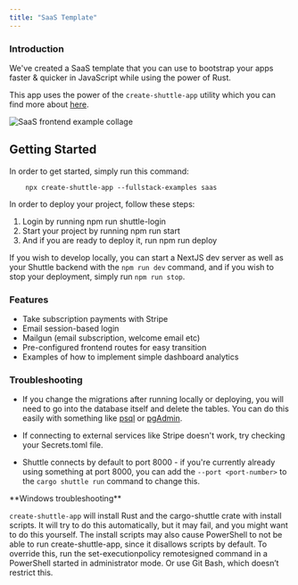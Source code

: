 ```yaml
---
title: "SaaS Template"
---
```

### Introduction
We've created a SaaS template that you can use to bootstrap your apps faster & quicker in JavaScript while using the power of Rust.

This app uses the power of the `create-shuttle-app` utility which you can find more about [here](https://docs.shuttle.rs/fullstack/rust-next).

![SaaS frontend example collage](https://bear-images.sfo2.cdn.digitaloceanspaces.com/joshmo-1684444919-0.png)

## Getting Started

In order to get started, simply run this command:

```
    npx create-shuttle-app --fullstack-examples saas
```

In order to deploy your project, follow these steps:

1. Login by running npm run shuttle-login
2. Start your project by running npm run start
3. And if you are ready to deploy it, run npm run deploy

If you wish to develop locally, you can start a NextJS dev server as well as your Shuttle backend with the `npm run dev` command, and if you wish to stop your deployment, simply run `npm run stop`.


### Features
- Take subscription payments with Stripe
- Email session-based login
- Mailgun (email subscription, welcome email etc)
- Pre-configured frontend routes for easy transition
- Examples of how to implement simple dashboard analytics

### Troubleshooting

* If you change the migrations after running locally or deploying, you will need to go into the database itself and delete the tables. You can do this easily with something like [psql](https://www.postgresql.org/docs/current/app-psql.html) or [pgAdmin](https://www.pgadmin.org/).

* If connecting to external services like Stripe doesn't work, try checking your Secrets.toml file.

* Shuttle connects by default to port 8000 - if you're currently already using something at port 8000, you can add the `--port <port-number>` to the `cargo shuttle run` command to change this.



<Note>
**Windows troubleshooting**

`create-shuttle-app` will install Rust and the cargo-shuttle crate with install scripts. It will try to do this automatically, but it may fail, and you might want to do this yourself. The install scripts may also cause PowerShell to not be able to run create-shuttle-app, since it disallows scripts by default. To override this, run the set-executionpolicy remotesigned command in a PowerShell started in administrator mode. Or use Git Bash, which doesn’t restrict this.
</Note>